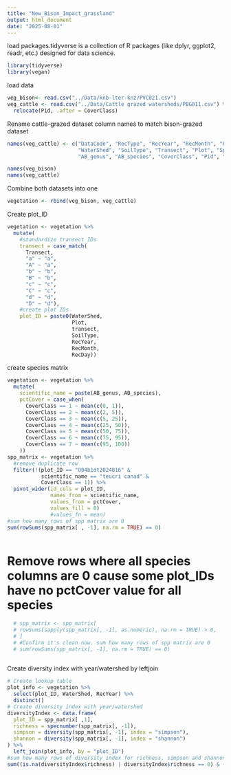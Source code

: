 ```yaml
---
title: "New_Bison_Impact_grassland"
output: html_document
date: "2025-08-01"
---
```


load packages.tidyverse is a collection of R packages (like dplyr, ggplot2, readr, etc.) designed for data science.
```r
library(tidyverse)
library(vegan)
```
load data
```r
veg_bison<- read.csv("../Data/knb-lter-knz/PVC021.csv")
veg_cattle <- read.csv("../Data/Cattle grazed watersheds/PBG011.csv") %>%
  relocate(Pid, .after = CoverClass)
```
Rename cattle-grazed dataset column names to match bison-grazed dataset
```r
names(veg_cattle) <- c("DataCode", "RecType", "RecYear", "RecMonth", "RecDay",
                       "WaterShed", "SoilType", "Transect", "Plot", "SpeCode",
                       "AB_genus", "AB_species", "CoverClass", "Pid", "Comments")
```

```r
names(veg_bison)
names(veg_cattle)
```
Combine both datasets into one
```r
vegetation <- rbind(veg_bison, veg_cattle)
```
Create plot_ID
```r
vegetation <- vegetation %>%
  mutate(
    #standardize transect IDs
    transect = case_match(
      Transect,
      "a" ~ "a",
      "A" ~ "a",
      "b" ~ "b",
      "B" ~ "b",
      "c" ~ "c",
      "C" ~ "c",
      "d" ~ "d",
      "D" ~ "d"),
    #create plot IDs
    plot_ID = paste0(WaterShed,
                     Plot,
                     transect,
                     SoilType,
                     RecYear,
                     RecMonth,
                     RecDay))
```

create species matrix

```r
vegetation <- vegetation %>%
  mutate(
    scientific_name = paste(AB_genus, AB_species),
    pctCover = case_when(
      CoverClass == 1 ~ mean(c(0, 1)),
      CoverClass == 2 ~ mean(c(2, 5)),
      CoverClass == 3 ~ mean(c(5, 25)),
      CoverClass == 4 ~ mean(c(25, 50)),
      CoverClass == 5 ~ mean(c(50, 75)),
      CoverClass == 6 ~ mean(c(75, 95)),
      CoverClass == 7 ~ mean(c(95, 100))
    ))
spp_matrix <- vegetation %>% 
  #remove duplicate row
  filter(!(plot_ID == "004b1dt2024816" &
           scientific_name == "teucri canad" &
           CoverClass == 1)) %>% 
  pivot_wider(id_cols = plot_ID,
              names_from = scientific_name,
              values_from = pctCover,
              values_fill = 0)
              #values_fn = mean)
#sum how many rows of spp matrix are 0
sum(rowSums(spp_matrix[ , -1], na.rm = TRUE) == 0)
  


```
# Remove rows where all species columns are 0 cause some plot_IDs have no pctCover value for all species
```r
  # spp_matrix <- spp_matrix[
  # rowSums(sapply(spp_matrix[, -1], as.numeric), na.rm = TRUE) > 0,
  # ]
  # #Confirm it's clean now. sum how many rows of spp matrix are 0
  # sum(rowSums(spp_matrix[, -1], na.rm = TRUE) == 0)
  
```


Create diversity index with year/watershed by leftjoin

```r
# Create lookup table
plot_info <- vegetation %>%
  select(plot_ID, WaterShed, RecYear) %>%
  distinct()
# Create diversity index with year/watershed
diversityIndex <- data.frame(
  plot_ID = spp_matrix[ ,1],
  richness = specnumber(spp_matrix[, -1]),
  simpson = diversity(spp_matrix[, -1], index = "simpson"),
  shannon = diversity(spp_matrix[, -1], index = "shannon")
) %>%
  left_join(plot_info, by = "plot_ID")
#sum how many rows of diversity index for richness, simpson and shannon are NA
sum((is.na(diversityIndex$richness) | diversityIndex$richness == 0) & (is.na(diversityIndex$simpson) | diversityIndex$simpson == 0) & (is.na(diversityIndex$shannon) | diversityIndex$shannon == 0))


```





